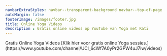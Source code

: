 ```yaml
---
navbarExtraStyles: navbar--transparent-background navbar--top-of-page
autoMargin: false
footerImage: /images/footer.jpg
title: Online Yoga Videos
description : Gratis online videos op YouTube van Yoga met Kati
---
```


<Section className="section--auto-margin pb-3">
  <ContentWithBackground src="/images/lessons/gratisonlineyoga.jpg" className="vh-50 w-100">
    <SectionFooter className="text--light text--emphasized">
      Gratis Online Yoga Videos
    </SectionFooter>
  </ContentWithBackground>
  <Content className="w-100">
     [Klik hier voor gratis online Yoga sessies.](https://www.youtube.com/channel/UCl_6cWf7A0yPr2GPW4uJ7lw/videos)
  </Content>
</Section>
